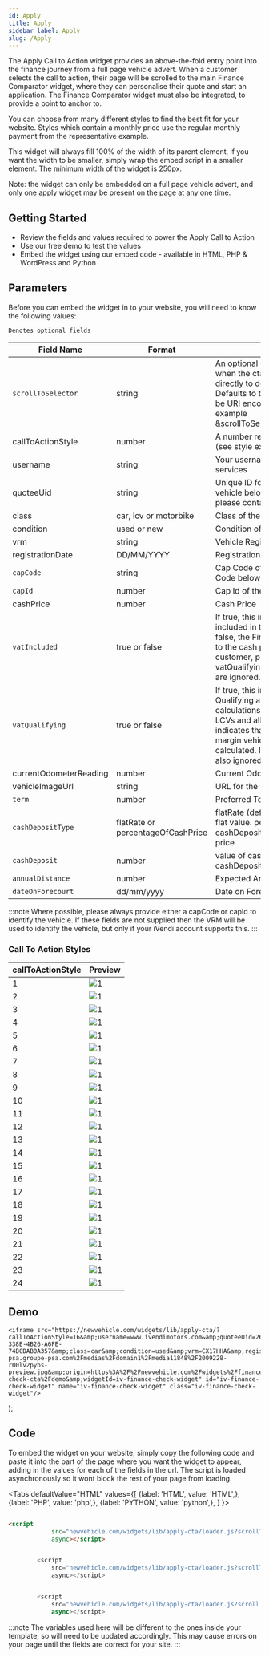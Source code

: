 ```yaml
---
id: Apply
title: Apply
sidebar_label: Apply
slug: /Apply
---
```


The Apply Call to Action widget provides an above-the-fold entry point into the finance journey from a full page vehicle advert. When a customer selects the call to action, their page will be scrolled to the main Finance Comparator widget, where they can personalise their quote and start an application. The Finance Comparator widget must also be integrated, to provide a point to anchor to.

You can choose from many different styles to find the best fit for your website. Styles which contain a monthly price use the regular monthly payment from the representative example.

This widget will always fill 100% of the width of its parent element, if you want the width to be smaller, simply wrap the embed script in a smaller element. The minimum width of the widget is 250px.

Note: the widget can only be embedded on a full page vehicle advert, and only one apply widget may be present on the page at any one time.

## Getting Started

* Review the fields and values required to power the Apply Call to Action
* Use our free demo to test the values
* Embed the widget using our embed code - available in HTML, PHP & WordPress and Python



## Parameters

Before you can embed the widget in to your website, you will need to know the following values:

`Denotes optional fields`

|Field Name|Format|Description|
|--- |--- |--- |
|`scrollToSelector`|string|An optional css selector to scroll the page to when the cta is clicked. This is passed directly to document.querySelector. Defaults to the ID of the widget iframe. Must be URI encoded in the embed script, for example &scrollToSelector=%23comparatorHeading.|
|callToActionStyle|number|A number representing the style of widget (see style examples below)|
|username|string|Your username used to access iVendi services|
|quoteeUid|string|Unique ID for the dealership which the vehicle belongs to. (If you don't have this, please contact iVendi)|
|class|car, lcv or motorbike|Class of the vehicle.|
|condition|used or new|Condition of the vehicle|
|vrm|string|Vehicle Registration Number|
|registrationDate|DD/MM/YYYY|Registration Date of the vehicle|
|`capCode`|string|Cap Code of the vehicle (See note on Cap Code below)|
|`capId`|number|Cap Id of the vehicle|
|cashPrice|number|Cash Price|
|`vatIncluded`|true or false|If true, this indicates that VAT is already included in the cash price in the request. If false, the Finance Comparator will add VAT to the cash price to be displayed to the customer, provided the vehicle is vatQualifying. If not set, VAT calculations are ignored.|
|`vatQualifying`|true or false|If true, this indicates that the vehicle is VAT Qualifying and is used to drive VAT calculations. This will be the case for most LCVs and all new vehicles. If false, this indicates that the vehicle is instead a VAT margin vehicle, and so VAT will not be calculated. If not set, VAT calculations are also ignored.|
|currentOdometerReading|number|Current Odometer Reading|
|vehicleImageUrl|string|URL for the image of the vehicle|
|`term`|number|Preferred Term|
|`cashDepositType`|flatRate or percentageOfCashPrice|flatRate (default) - apply cashDeposit as a flat value. percentageOfCashPrice - apply cashDeposit as a percentage of the cash price|
|`cashDeposit`|number|value of cash deposit based on cashDepositType|
|`annualDistance`|number|Expected Annual Mileage|
|`dateOnForecourt`|dd/mm/yyyy|Date on Forecourt|

:::note
Where possible, please always provide either a capCode or capId to identify the vehicle. If these fields are not supplied then the VRM will be used to identify the vehicle, but only if your iVendi account supports this.
:::

### Call To Action Styles

|callToActionStyle|Preview|
|--- |--- |
|1| ![1](./../assets/Apply/01.png) |
|2|![1](./../assets/Apply/02.png)|
|3|![1](./../assets/Apply/03.png)|
|4|![1](./../assets/Apply/04.png)|
|5|![1](./../assets/Apply/05.png)|
|6|![1](./../assets/Apply/06.png)|
|7|![1](./../assets/Apply/07.png)|
|8|![1](./../assets/Apply/08.png)|
|9|![1](./../assets/Apply/09.png)|
|10|![1](./../assets/Apply/10.png)|
|11|![1](./../assets/Apply/11.png)|
|12|![1](./../assets/Apply/12.png)|
|13|![1](./../assets/Apply/13.png)|
|14|![1](./../assets/Apply/14.png)|
|15|![1](./../assets/Apply/15.png)|
|16|![1](./../assets/Apply/16.png)|
|17|![1](./../assets/Apply/17.png)|
|18|![1](./../assets/Apply/18.png)|
|19|![1](./../assets/Apply/19.png)|
|20|![1](./../assets/Apply/20.png)|
|21|![1](./../assets/Apply/21.png)|
|22|![1](./../assets/Apply/22.png)|
|23|![1](./../assets/Apply/23.png)|
|24|![1](./../assets/Apply/24.png)|

## Demo

    <iframe src="https://newvehicle.com/widgets/lib/apply-cta/?callToActionStyle=16&amp;username=www.ivendimotors.com&amp;quoteeUid=268E8202-338E-4B26-A6FE-74BCDAB0A357&amp;class=car&amp;condition=used&amp;vrm=CX17HHA&amp;registrationDate=04%2F06%2F2017&amp;cashPrice=10000&amp;currentOdometerReading=10000&amp;vehicleImageUrl=https%3A%2F%2Fmedia-psa.groupe-psa.com%2Fmedias%2Fdomain1%2Fmedia11848%2F2009228-r00lv2pybs-preview.jpg&amp;origin=https%3A%2F%2Fnewvehicle.com%2Fwidgets%2Ffinance-check-cta%2Fdemo&amp;widgetId=iv-finance-check-widget" id="iv-finance-check-widget" name="iv-finance-check-widget" class="iv-finance-check-widget"/>
);

<Widget/>

## Code
To embed the widget on your website, simply copy the following code and paste it into the part of the page where you want the widget to appear, adding in the values for each of the fields in the url. The script is loaded asynchronously so it wont block the rest of your page from loading.




<Tabs
    defaultValue="HTML"
    values={[
        {label: 'HTML', value: 'HTML',},
        {label: 'PHP', value: 'php',},
        {label: 'PYTHON', value: 'python',},
    ]
    }>
<TabItem value="HTML">

```html

<script
            src="newvehicle.com/widgets/lib/apply-cta/loader.js?scrollToSelector=&callToActionStyle=&username=&quoteeUid=&class=&condition=&vrm=&registrationDate=&capCode=&capId=&cashPrice=&vatIncluded=&vatQualifying=&currentOdometerReading=&vehicleImageUrl=&term=&cashDepositType=&cashDeposit=&annualDistance=&dateOnForecourt="
            async></script>

```

</TabItem>
<TabItem value="php">

```php

        <script
            src="newvehicle.com/widgets/lib/apply-cta/loader.js?scrollToSelector=<?=scrollToSelector?>&callToActionStyle=<?=callToActionStyle?>&username=<?=username?>&quoteeUid=<?=quoteeUid?>&class=<?=class?>&condition=<?=condition?>&vrm=<?=vrm?>&registrationDate=<?=registrationDate?>&capCode=<?=capCode?>&capId=<?=capId?>&cashPrice=<?=cashPrice?>&vatIncluded=<?=vatIncluded?>&vatQualifying=<?=vatQualifying?>&currentOdometerReading=<?=currentOdometerReading?>&vehicleImageUrl=<?=vehicleImageUrl?>&term=<?=term?>&cashDepositType=<?=cashDepositType?>&cashDeposit=<?=cashDeposit?>&annualDistance=<?=annualDistance?>&dateOnForecourt=<?=dateOnForecourt?>"
            async></script>

```

</TabItem>
<TabItem value="python">

```py

        <script
            src="newvehicle.com/widgets/lib/apply-cta/loader.js?scrollToSelector=<%=scrollToSelector%>&callToActionStyle=<%=callToActionStyle%>&username=<%=username%>&quoteeUid=<%=quoteeUid%>&class=<%=class%>&condition=<%=condition%>&vrm=<%=vrm%>&registrationDate=<%=registrationDate%>&capCode=<%=capCode%>&capId=<%=capId%>&cashPrice=<%=cashPrice%>&vatIncluded=<%=vatIncluded%>&vatQualifying=<%=vatQualifying%>&currentOdometerReading=<%=currentOdometerReading%>&vehicleImageUrl=<%=vehicleImageUrl%>&term=<%=term%>&cashDepositType=<%=cashDepositType%>&cashDeposit=<%=cashDeposit%>&annualDistance=<%=annualDistance%>&dateOnForecourt=<%=dateOnForecourt%>"
            async></script>

```

</TabItem>
</Tabs>

:::note
The variables used here will be different to the ones inside your template, so will need to be updated accordingly. This may cause errors on your page until the fields are correct for your site.
:::